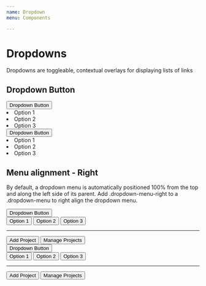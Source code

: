 ```yaml
---
name: Dropdown
menu: Components

---
```


# Dropdowns

Dropdowns are toggleable, contextual overlays for displaying lists of links

## Dropdown Button

<div class="de-code">
    <div class="d-flex align-items-center dropdown"> 
        <button class="btn dropdown-btn" role="button">Dropdown Button<i class="dci dci-chevron-down"></i></button>
        <ui class="dropdown-menu">
            <li class="dropdown-item active" role="button">Option 1</li>
            <li class="dropdown-item" role="button">Option 2</li>
            <li class="dropdown-item" role="button">Option 3</li>
        </ui>
    </div>
</div>

<Playground>
<div class="d-flex align-items-center dropdown"> 
    <button class="btn dropdown-btn" role="button">Dropdown Button<i class="dci dci-chevron-down"></i></button>
    <ui class="dropdown-menu">
        <li class="dropdown-item" role="button">Option 1</li>
        <li class="dropdown-item" role="button">Option 2</li>
        <li class="dropdown-item" role="button">Option 3</li>
    </ui>
</div>
</Playground>

## Menu alignment - Right

By default, a dropdown menu is automatically positioned 100% from the top and along the left side
of its parent. Add .dropdown-menu-right to a .dropdown-menu to right align the dropdown menu.

<div class="de-code">
    <div class="btn-group dropdown"> 
        <button class="btn dropdown-btn" role="button" data-toggle="dropdown">Dropdown Button<i class="dci dci-chevron-down"></i></button>
        <div class="dropdown-menu dropdown-menu-right">
            <button class="dropdown-item" role="button">Option 1</button>
            <button class="dropdown-item" role="button">Option 2</button>
            <button class="dropdown-item disabled" role="button">Option 3</button>
            <hr/>
            <div class="button-group">
                <button class="btn btn-primary btn-sm">Add Project</button>
                <button class="btn btn-outline-primary btn-sm">Manage Projects</button>
            </div>
        </div>
    </div>
</div>

<Playground>
<div class="btn-group dropdown"> 
    <button class="btn dropdown-btn" role="button" data-toggle="dropdown">Dropdown Button<i class="dci dci-chevron-down"></i></button>
    <div class="dropdown-menu dropdown-menu-right">
        <button class="dropdown-item" role="button">Option 1</button>
        <button class="dropdown-item" role="button">Option 2</button>
        <button class="dropdown-item" role="button">Option 3</button>
        <hr/>
        <div class="button-group">
            <button class="btn btn-primary btn-sm">Add Project</button>
            <button class="btn btn-outline-primary btn-sm">Manage Projects</button>
        </div>
    </div>
</div>
</Playground>